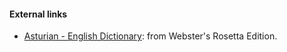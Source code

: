 ==== External links====
*[http://www.websters-online-dictionary.org/definition/Asturian-english/ Asturian - English Dictionary]: from Webster's Rosetta Edition.